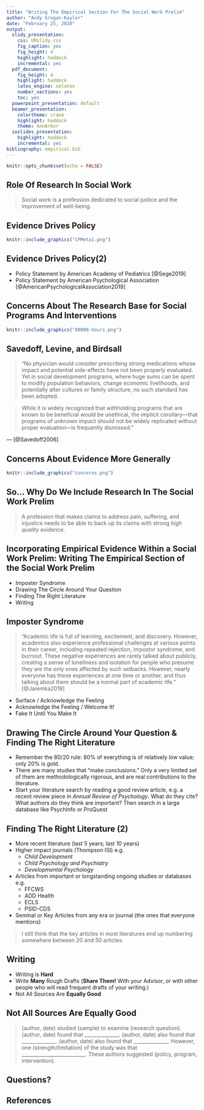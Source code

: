 ```yaml
---
title: "Writing The Empirical Section For The Social Work Prelim"
author: "Andy Grogan-Kaylor"
date: "February 25, 2020"
output:
  slidy_presentation:
    css: UMslidy.css
    fig_caption: yes
    fig_height: 4
    highlight: haddock
    incremental: yes
  pdf_document: 
    fig_height: 4
    highlight: haddock
    latex_engine: xelatex
    number_sections: yes
    toc: yes
  powerpoint_presentation: default
  beamer_presentation: 
    colortheme: crane
    highlight: haddock
    theme: AnnArbor
  ioslides_presentation:
    highlight: haddock
    incremental: yes
bibliography: empirical.bib
---
```


```r

knitr::opts_chunk$set(echo = FALSE)

```

## Role Of Research In Social Work

> Social work is a profession dedicated to social justice and the improvement of well-being.

## Evidence Drives Policy

```r

knitr::include_graphics("CPMeta1.png")

```

## Evidence Drives Policy(2)

* Policy Statement by American Academy of Pediatrics [@Sege2019]
* Policy Statement by American Psychological Association [@AmericanPsychologicalAssociation2019]

## Concerns About The Research Base for Social Programs And Interventions

```r

knitr::include_graphics("80000-hours.png")

```

## Savedoff, Levine, and Birdsall

> “No physician would consider prescribing strong medications whose impact and potential side-effects have not been properly evaluated. Yet in social development programs, where huge sums can be spent to modify population behaviors, change economic livelihoods, and potentially alter cultures or family structure, no such standard has been adopted. 

> While it is widely recognized that withholding programs that are known to be beneficial would be unethical, the implicit corollary—that programs of unknown impact should not be widely replicated without proper evaluation—is frequently dismissed.”

— [@Savedoff2006]

## Concerns About Evidence More Generally

```r

knitr::include_graphics("concerns.png")

```

## So... Why Do We Include Research In The Social Work Prelim

> A profession that makes claims to address pain, suffering, and injustice needs to be able to back up its claims with strong *high quality* evidence.

## Incorporating Empirical Evidence Within a Social Work Prelim: Writing The Empirical Section of the Social Work Prelim

* Imposter Syndrome
* Drawing The Circle Around Your Question
* Finding The Right Literature
* Writing

## Imposter Syndrome 

> "Academic life is full of learning, excitement, and discovery. However, academics also experience professional challenges at various points in their career, including repeated rejection, impostor syndrome, and burnout. These negative experiences are rarely talked about publicly, creating a sense of loneliness and isolation for people who presume they are the only ones affected by such setbacks. However, nearly everyone has these experiences at one time or another, and thus talking about them should be a normal part of academic life." [@Jaremka2019]

* Surface / Acknowledge the Feeling
* Acknowledge the Feeling / Welcome It!
* Fake It Until You Make It

## Drawing The Circle Around Your Question & Finding The Right Literature

* Remember the 80/20 rule:  80% of everything is of relatively low value; only 20% is gold.
* There are many studies that “make conclusions.”  Only a very limited set of them are methodologically rigorous, and are real contributions to the literature.
* Start your literature search by reading a good review article, e.g. a recent review piece in *Annual Review of Psychology*.  What do they cite?  What authors do they think are important?
Then search in a large database like PsychInfo or ProQuest

## Finding The Right Literature (2)

* More recent literature (last 5 years; last 10 years)
* Higher impact journals (Thompson ISI) e.g.
    - *Child Development*
    - *Child Psychology and Psychiatry*
    - *Developmental Psychology*
* Articles from important or longstanding ongoing studies or databases e.g.
    - FFCWS 
    - ADD Health
    - ECLS
    - PSID-CDS
    
* Seminal or Key Articles from any era or journal (the ones that everyone mentions)

> I still think that the key articles in most literatures end up numbering somewhere between 20 and 50 articles.

## Writing

* Writing is **Hard**
* Write **Many** Rough Drafts (**Share Them!** With your Advisor, or with other people who will read frequent drafts of your writing.)
* Not All Sources Are **Equally Good**

## Not All Sources Are Equally Good

> (author, date) studied (sample) to examine (research question). (author, date) found that ______________.   (author, date) also found that ______________. (author, date) also found that ______________.  However, one (strength/limitation) of the study was that __________________________.  These authors suggested (policy, program, intervention).

## Questions? {#majorsection}

## References




